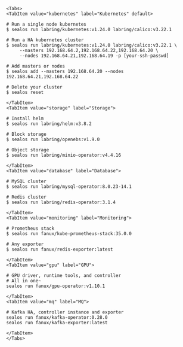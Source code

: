 
```mdx-code-block
<Tabs>
<TabItem value="kubernetes" label="Kubernetes" default>
```

```shell
# Run a single node kubernetes
$ sealos run labring/kubernetes:v1.24.0 labring/calico:v3.22.1

# Run a HA kubernetes cluster
$ sealos run labring/kubernetes:v1.24.0 labring/calico:v3.22.1 \
     --masters 192.168.64.2,192.168.64.22,192.168.64.20 \
     --nodes 192.168.64.21,192.168.64.19 -p [your-ssh-passwd]

# Add masters or nodes
$ sealos add --masters 192.168.64.20 --nodes 192.168.64.21,192.168.64.22

# Delete your cluster
$ sealos reset
```

```mdx-code-block
</TabItem>
<TabItem value="storage" label="Storage">
```

```shell
# Install helm
$ sealos run labring/helm:v3.8.2

# Block storage
$ sealos run labring/openebs:v1.9.0

# Object storage
$ sealos run labring/minio-operator:v4.4.16
```

```mdx-code-block
</TabItem>
<TabItem value="database" label="Database">
```

```shell
# MySQL cluster
$ sealos run labring/mysql-operator:8.0.23-14.1

# Redis cluster
$ sealos run labring/redis-operator:3.1.4
```

```mdx-code-block
</TabItem>
<TabItem value="monitoring" label="Monitoring">
```

```shell
# Prometheus stack
$ sealos run fanux/kube-prometheus-stack:35.0.0

# Any exporter
$ sealos run fanux/redis-exporter:latest
```

```mdx-code-block
</TabItem>
<TabItem value="gpu" label="GPU">
```

```shell
# GPU driver, runtime tools, and controller
# All in one~
sealos run fanux/gpu-operator:v1.10.1
```

```mdx-code-block
</TabItem>
<TabItem value="mq" label="MQ">
```

```shell
# Kafka HA, controller instance and exporter
sealos run fanux/kafka-operator:0.28.0
sealos run fanux/kafka-exporter:latest
```

```mdx-code-block
</TabItem>
</Tabs>
```
